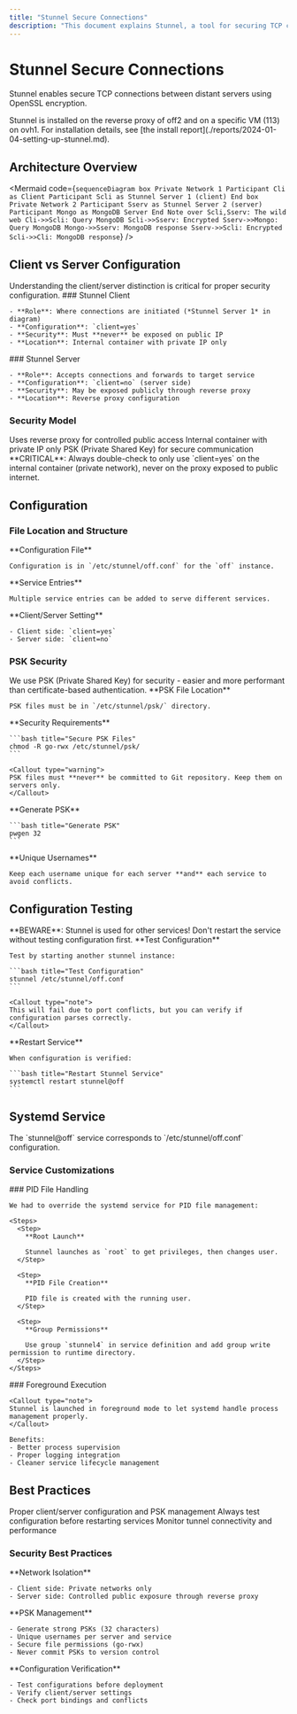 ```yaml
---
title: "Stunnel Secure Connections"
description: "This document explains Stunnel, a tool for securing TCP connections between distant servers using OpenSSL encryption. It covers its installation, client-server configurations, PSK security, and systemd service setup, including important considerations for public exposure and PID file handling."
---
```



# Stunnel Secure Connections

Stunnel enables secure TCP connections between distant servers using OpenSSL encryption.

<Callout type="info">
Stunnel is installed on the reverse proxy of off2 and on a specific VM (113) on ovh1. For installation details, see [the install report](./reports/2024-01-04-setting-up-stunnel.md).
</Callout>

## Architecture Overview

<Mermaid code={`
sequenceDiagram
    box Private Network 1
      Participant Cli as Client
      Participant Scli as Stunnel Server 1 (client)
    End
    box Private Network 2
      Participant Sserv as Stunnel Server 2 (server)
      Participant Mongo as MongoDB Server
    End
    Note over Scli,Sserv: The wild web
    Cli->>Scli: Query MongoDB
    Scli->>Sserv: Encrypted
    Sserv->>Mongo: Query MongoDB
    Mongo->>Sserv: MongoDB response
    Sserv->>Scli: Encrypted
    Scli->>Cli: MongoDB response
`} />

## Client vs Server Configuration

<Callout type="warning">
Understanding the client/server distinction is critical for proper security configuration.
</Callout>

<Tabs>
  <Tab value="client" label="Client Side">
    ### Stunnel Client
    
    - **Role**: Where connections are initiated (*Stunnel Server 1* in diagram)
    - **Configuration**: `client=yes`
    - **Security**: Must **never** be exposed on public IP
    - **Location**: Internal container with private IP only
  </Tab>
  
  <Tab value="server" label="Server Side">
    ### Stunnel Server
    
    - **Role**: Accepts connections and forwards to target service
    - **Configuration**: `client=no` (server side)
    - **Security**: May be exposed publicly through reverse proxy
    - **Location**: Reverse proxy configuration
  </Tab>
</Tabs>

### Security Model

<Cards>
  <Card title="Server Side Exposure" href="#security-considerations">
    Uses reverse proxy for controlled public access
  </Card>
  <Card title="Client Side Protection" href="#security-considerations">
    Internal container with private IP only
  </Card>
  <Card title="Encryption" href="#psk">
    PSK (Private Shared Key) for secure communication
  </Card>
</Cards>

<Callout type="danger">
**CRITICAL**: Always double-check to only use `client=yes` on the internal container (private network), never on the proxy exposed to public internet.
</Callout>

## Configuration

### File Location and Structure

<Steps>
  <Step>
    **Configuration File**
    
    Configuration is in `/etc/stunnel/off.conf` for the `off` instance.
  </Step>
  
  <Step>
    **Service Entries**
    
    Multiple service entries can be added to serve different services.
  </Step>
  
  <Step>
    **Client/Server Setting**
    
    - Client side: `client=yes`
    - Server side: `client=no`
  </Step>
</Steps>

### PSK Security

<Callout type="info">
We use PSK (Private Shared Key) for security - easier and more performant than certificate-based authentication.
</Callout>

<Steps>
  <Step>
    **PSK File Location**
    
    PSK files must be in `/etc/stunnel/psk/` directory.
  </Step>
  
  <Step>
    **Security Requirements**
    
    ```bash title="Secure PSK Files"
    chmod -R go-rwx /etc/stunnel/psk/
    ```
    
    <Callout type="warning">
    PSK files must **never** be committed to Git repository. Keep them on servers only.
    </Callout>
  </Step>
  
  <Step>
    **Generate PSK**
    
    ```bash title="Generate PSK"
    pwgen 32
    ```
  </Step>
  
  <Step>
    **Unique Usernames**
    
    Keep each username unique for each server **and** each service to avoid conflicts.
  </Step>
</Steps>

## Configuration Testing

<Callout type="danger">
**BEWARE**: Stunnel is used for other services! Don't restart the service without testing configuration first.
</Callout>

<Steps>
  <Step>
    **Test Configuration**
    
    Test by starting another stunnel instance:
    
    ```bash title="Test Configuration"
    stunnel /etc/stunnel/off.conf
    ```
    
    <Callout type="note">
    This will fail due to port conflicts, but you can verify if configuration parses correctly.
    </Callout>
  </Step>
  
  <Step>
    **Restart Service**
    
    When configuration is verified:
    
    ```bash title="Restart Stunnel Service"
    systemctl restart stunnel@off
    ```
  </Step>
</Steps>

## Systemd Service

<Callout type="info">
The `stunnel@off` service corresponds to `/etc/stunnel/off.conf` configuration.
</Callout>

### Service Customizations

<Tabs>
  <Tab value="permissions" label="Permissions">
    ### PID File Handling
    
    We had to override the systemd service for PID file management:
    
    <Steps>
      <Step>
        **Root Launch**
        
        Stunnel launches as `root` to get privileges, then changes user.
      </Step>
      
      <Step>
        **PID File Creation**
        
        PID file is created with the running user.
      </Step>
      
      <Step>
        **Group Permissions**
        
        Use group `stunnel4` in service definition and add group write permission to runtime directory.
      </Step>
    </Steps>
  </Tab>
  
  <Tab value="process" label="Process Management">
    ### Foreground Execution
    
    <Callout type="note">
    Stunnel is launched in foreground mode to let systemd handle process management properly.
    </Callout>
    
    Benefits:
    - Better process supervision
    - Proper logging integration
    - Cleaner service lifecycle management
  </Tab>
</Tabs>

## Best Practices

<Cards>
  <Card title="Security" href="#security-best-practices">
    Proper client/server configuration and PSK management
  </Card>
  <Card title="Testing" href="#testing-best-practices">
    Always test configuration before restarting services
  </Card>
  <Card title="Monitoring" href="#monitoring-best-practices">
    Monitor tunnel connectivity and performance
  </Card>
</Cards>

### Security Best Practices

<Steps>
  <Step>
    **Network Isolation**
    
    - Client side: Private networks only
    - Server side: Controlled public exposure through reverse proxy
  </Step>
  
  <Step>
    **PSK Management**
    
    - Generate strong PSKs (32 characters)
    - Unique usernames per server and service
    - Secure file permissions (go-rwx)
    - Never commit PSKs to version control
  </Step>
  
  <Step>
    **Configuration Verification**
    
    - Test configurations before deployment
    - Verify client/server settings
    - Check port bindings and conflicts
  </Step>
</Steps>